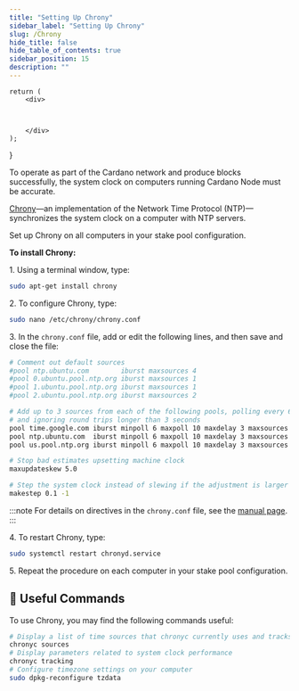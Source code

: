 ```yaml
---
title: "Setting Up Chrony"
sidebar_label: "Setting Up Chrony"
slug: /Chrony
hide_title: false
hide_table_of_contents: true
sidebar_position: 15
description: ""
---
```



    return (
        <div>

            

        </div>
    );
}

<!-- <HTMLContent /> -->

To operate as part of the Cardano network and produce blocks successfully, the system clock on computers running Cardano Node must be accurate.

[Chrony](https://chrony-project.org/)—an implementation of the Network Time Protocol (NTP)—synchronizes the system clock on a computer with NTP servers.

Set up Chrony on all computers in your stake pool configuration.

**To install Chrony:**

1\. Using a terminal window, type:
```bash
sudo apt-get install chrony
```

2\. To configure Chrony, type:
```bash
sudo nano /etc/chrony/chrony.conf
```

3\. In the `chrony.conf` file, add or edit the following lines, and then save and close the file:
```bash
# Comment out default sources
#pool ntp.ubuntu.com        iburst maxsources 4
#pool 0.ubuntu.pool.ntp.org iburst maxsources 1
#pool 1.ubuntu.pool.ntp.org iburst maxsources 1
#pool 2.ubuntu.pool.ntp.org iburst maxsources 2

# Add up to 3 sources from each of the following pools, polling every 64 to 1024 seconds
# and ignoring round trips longer than 3 seconds
pool time.google.com iburst minpoll 6 maxpoll 10 maxdelay 3 maxsources 3
pool ntp.ubuntu.com  iburst minpoll 6 maxpoll 10 maxdelay 3 maxsources 3
pool us.pool.ntp.org iburst minpoll 6 maxpoll 10 maxdelay 3 maxsources 3

# Stop bad estimates upsetting machine clock
maxupdateskew 5.0

# Step the system clock instead of slewing if the adjustment is larger than 0.1 seconds
makestep 0.1 -1
```

:::note
For details on directives in the `chrony.conf` file, see the [manual page](https://chrony-project.org/doc/3.4/chrony.conf.html).
:::

4\. To restart Chrony, type:
```bash
sudo systemctl restart chronyd.service
```

5\. Repeat the procedure on each computer in your stake pool configuration.

## :robot: Useful Commands

To use Chrony, you may find the following commands useful:

```bash
# Display a list of time sources that chronyc currently uses and tracks
chronyc sources
# Display parameters related to system clock performance
chronyc tracking
# Configure timezone settings on your computer
sudo dpkg-reconfigure tzdata
```

